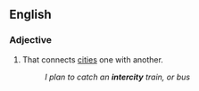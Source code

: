 ==English==

===Adjective===
{{en-adj|-}}

# That connects [[cities]] one with another.
#:''I plan to catch an '''intercity''' train, or bus''